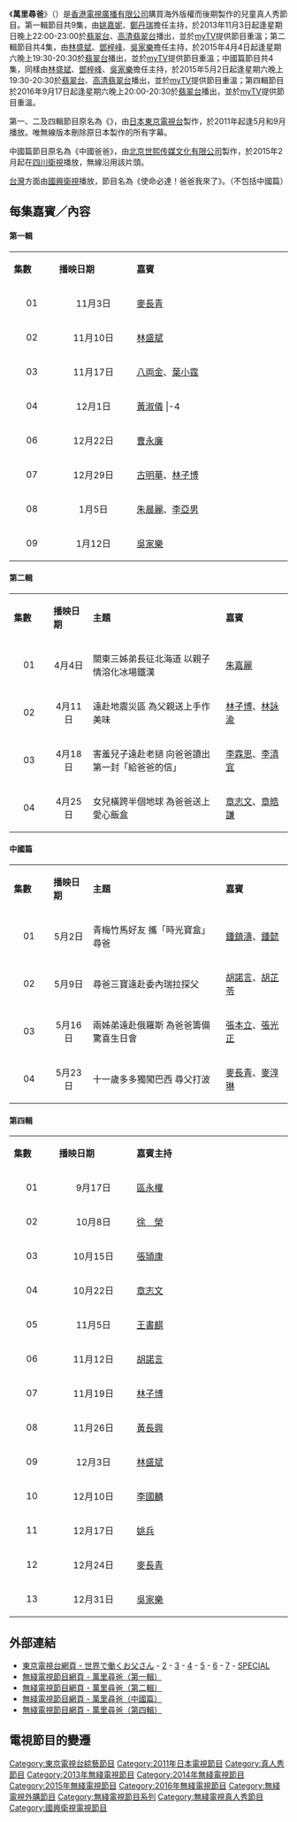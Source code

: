 {{無綫節目
| 中文節目名=萬里尋爸
| 英文節目名={{lang|en|What's Daddy}}
| 圖片= What's Daddy TVB ident 2016.png
| 圖說= 片頭沿用《中國爸爸》的片頭作修改
| 翡翠台視頻制式=[[16:9|16:9]] [[高清電視|高清電視]]
| 翡翠台首播日期=第一輯：2013年11月3日－2014年1月12日<br/>第二輯：2015年4月4日－4月25日<br/>中國篇：2015年5月2日－5月23日<br/>第四輯：2016年9月17日－12月31日
| 翡翠台首播時間=第一輯：星期日 22:00-23:00（連廣告）<br/>11月24日 暫停播映<br/>12月15日 暫停播映<br/>第二輯、中國篇：星期六 19:30-20:30（連廣告）<br/>第四輯：星期六 20:00-20:30（連廣告）<br/>9月24日及10月1日 暫停播映
| 高清翡翠台視頻制式=[[16:9|16:9]] [[高清電視|高清電視]]
| 高清翡翠台首播日期=第一輯：2013年12月9日－2014年1月12日<br/>中國篇：2015年5月2日－5月23日
| 高清翡翠台首播時間=第一輯：星期日 22:00-23:00（連廣告）<br/>11月24日 暫停播映<br/>12月15日 暫停播映<br/>中國篇：星期六 19:30-20:30（連廣告）
| 監製=第一輯：[[林志榮|林志榮]]<br/>第二輯、中國篇：[[衛世輝|衛世輝]]<br/>第四輯：[[梁儉恆|梁儉恆]]
| 編審=第一輯：[[袁淑蓮|袁淑蓮]]<br/>第二輯、中國篇：[[鄭月明|鄭月明]]<br/>第四輯：[[張穎珊|張穎珊]]
| 集數=第一輯：9<br/>第二輯：4<br/>中國篇：4<br/>第四輯：13
| 類型=[[真人秀|真人秀]]
| 製作公司=[[香港|香港]][[電視廣播有限公司|電視廣播有限公司]]
| 國家={{HKG}}
| 外景={{JPN}}、{{CHN}}
| 主持=第一輯：[[姚嘉妮|姚嘉妮]]、[[鄭丹瑞|鄭丹瑞]]<br/>第二輯、中國篇：[[林盛斌|林盛斌]]、[[鄧梓峰|鄧梓峰]]、[[吳家樂|吳家樂]]
| 旁白=第一輯：[[蘇強文|蘇強文]]、[[朱妙蘭|朱妙蘭]]<br/>第二輯、中國篇、第四輯：[[陳永業|陳永業]]
| 網頁=http://programme.tvb.com/variety/whatsdaddy 第一輯 官方網站]<br/>[http://programme.tvb.com/variety/whatsdaddy2 第二輯 官方網站]<br/>[http://programme.tvb.com/variety/whatsdaddy3 中國篇 官方網站]<br/>[http://programme.tvb.com/variety/whatsdaddy4 第四輯
}}

《'''萬里尋爸'''》（{{lang-en|'''What's Daddy'''}}）是[[香港|香港]][[電視廣播有限公司|電視廣播有限公司]]購買海外版權而後期製作的兒童真人秀節目。第一輯節目共9集，由[[姚嘉妮|姚嘉妮]]、[[鄭丹瑞|鄭丹瑞]]擔任主持，於2013年11月3日起逢星期日晚上22:00-23:00於[[翡翠台|翡翠台]]、[[高清翡翠台|高清翡翠台]]播出，並於[[myTV|myTV]]提供節目重溫；第二輯節目共4集，由[[林盛斌|林盛斌]]、[[鄧梓峰|鄧梓峰]]、[[吳家樂|吳家樂]]擔任主持，於2015年4月4日起逢星期六晚上19:30-20:30於[[翡翠台|翡翠台]]播出，並於[[myTV|myTV]]提供節目重溫；中國篇節目共4集，同樣由[[林盛斌|林盛斌]]、[[鄧梓峰|鄧梓峰]]、[[吳家樂|吳家樂]]擔任主持，於2015年5月2日起逢星期六晚上19:30-20:30於[[翡翠台|翡翠台]]、[[高清翡翠台|高清翡翠台]]播出，並於[[myTV|myTV]]提供節目重溫；第四輯節目<!--共4集，由擔任主持，-->於2016年9月17日起逢星期六晚上20:00-20:30於[[翡翠台|翡翠台]]播出，並於[[myTV|myTV]]提供節目重溫。

第一、二及四輯節目原名為《{{lang|ja|世界で働くお父さん}}》，由[[日本|日本]][[東京電視台|東京電視台]]製作，於2011年起逢5月和9月播放。唯無線版本刪除原日本製作的所有字幕。

中國篇節目原名為《中國爸爸》，由[[北京世熙传媒文化有限公司|北京世熙传媒文化有限公司]]製作，於2015年2月起在[[四川衛視|四川衛視]]播放，無線沿用該片頭。

[[台灣|台灣]]方面由[[國興衛視|國興衛視]]播放，節目名為《使命必達！爸爸我來了》。（不包括中國篇）

==每集嘉賓／內容==
====第一輯====
{|class="wikitable" style="width:60%; font-size: 14px;"
|- style="background:cornflowerblue; color:white" align=center
|style="width:5%"|'''集數'''||style="width:10%"|'''播映日期'''||style="width:20%"|'''嘉賓'''
|-
|align=center| 01 ||align=center| 11月3日 ||[[麥長青|麥長青]]
|-
|align=center| 02 ||align=center| 11月10日 ||[[林盛斌|林盛斌]]
|-
|align=center| 03 ||align=center| 11月17日 ||[[八両金|八両金]]、[[葉小霆|葉小霆]]
|-
|align=center| 04 ||align=center| 12月1日 ||[[黃淑儀|黃淑儀]]
|-4
|align=center| 05 ||align=center| 12月8日 ||[[張達明_(演員)|張達明]]
|-
|align=center| 06 ||align=center| 12月22日 ||[[曹永廉|曹永廉]]
|-
|align=center| 07 ||align=center| 12月29日 ||[[古明華|古明華]]、[[林子博|林子博]]
|-
|align=center| 08 ||align=center| 1月5日 ||[[朱晨麗|朱晨麗]]、[[李亞男|李亞男]]
|-
|align=center| 09 ||align=center| 1月12日 ||[[吳家樂|吳家樂]]
|}

====第二輯====
{|class="wikitable" style="width:60%; font-size: 14px;"
|- style="background:cornflowerblue; color:white" align=center
|style="width:5%"|'''集數'''||style="width:5%"|'''播映日期'''||style="width:20%"|'''主題'''||style="width:10%"|'''嘉賓'''
|-
|align=center| 01 ||align=center| 4月4日 ||關東三姊弟長征北海道 以親子情溶化冰場鐵漢||[[朱嘉麗|朱嘉麗]]
|-
|align=center| 02 ||align=center| 4月11日 ||遠赴地震災區 為父親送上手作美味||[[林子博|林子博]]、[[林詠渝|林詠渝]]
|-
|align=center| 03 ||align=center| 4月18日 ||害羞兒子遠赴老撾 向爸爸讀出第一封「給爸爸的信」||[[李霖恩|李霖恩]]、[[李清宜|李清宜]]
|-
|align=center| 04 ||align=center| 4月25日 ||女兒橫跨半個地球 為爸爸送上愛心飯盒||[[章志文|章志文]]、[[章皓謙|章皓謙]]
|}

====中國篇====
{|class="wikitable" style="width:60%; font-size: 14px;"
|- style="background:cornflowerblue; color:white" align=center
|style="width:5%"|'''集數'''||style="width:5%"|'''播映日期'''||style="width:20%"|'''主題'''||style="width:10%"|'''嘉賓'''
|-
|align=center| 01 ||align=center| 5月2日 ||青梅竹馬好友 攜「時光寶盒」尋爸||[[鍾鎮濤|鍾鎮濤]]、[[鍾懿|鍾懿]]
|-
|align=center| 02 ||align=center| 5月9日 ||尋爸三寶遠赴委內瑞拉探父||[[胡諾言|胡諾言]]、[[胡芷苓|胡芷苓]]
|-
|align=center| 03 ||align=center| 5月16日 ||兩姊弟遠赴俄羅斯 為爸爸籌備驚喜生日會||[[張本立|張本立]]、[[張光正_(張本立兒子)|張光正]]
|-
|align=center| 04 ||align=center| 5月23日 ||十一歲多多獨闖巴西 尋父打波||[[麥長青|麥長青]]、[[麥淳琳|麥淳琳]]
|}

====第四輯====
{|class="wikitable" style="width:60%; font-size: 14px;"
|- style="background:cornflowerblue; color:white" align=center
|style="width:5%"|'''集數'''||style="width:10%"|'''播映日期'''||style="width:20%"|'''嘉賓主持'''
|-
|align=center| 01 ||align=center| 9月17日 ||[[區永權|區永權]]
|-
|align=center| 02 ||align=center| 10月8日 ||[[徐榮_(演員)|徐　榮]]
|-
|align=center| 03 ||align=center| 10月15日 ||[[張頴康|張頴康]]
|-
|align=center| 04 ||align=center| 10月22日 ||[[章志文|章志文]]
|-
|align=center| 05 ||align=center| 11月5日 ||[[王書麒|王書麒]]
|-
|align=center| 06 ||align=center| 11月12日 ||[[胡諾言|胡諾言]]
|-
|align=center| 07 ||align=center| 11月19日 ||[[林子博|林子博]]
|-
|align=center| 08 ||align=center| 11月26日 ||[[黃長興|黃長興]]
|-
|align=center| 09 ||align=center| 12月3日 ||[[林盛斌|林盛斌]]
|-
|align=center| 10 ||align=center| 12月10日 ||[[李國麟|李國麟]]
|-
|align=center| 11 ||align=center| 12月17日 ||[[姚兵|姚兵]]
|-
|align=center| 12 ||align=center| 12月24日 ||[[麥長青|麥長青]]
|-
|align=center| 13 ||align=center| 12月31日 ||[[吳家樂|吳家樂]]
|}

==外部連結==
*[http://www.tv-tokyo.co.jp/official/worldfather/ 東京電視台網頁 - 世界で働くお父さん] {{Wayback|url=http://www.tv-tokyo.co.jp/official/worldfather/ |date=20200712235044 }} - [http://www.tv-tokyo.co.jp/official/worldfather2/ 2] {{Wayback|url=http://www.tv-tokyo.co.jp/official/worldfather2/ |date=20200713034227 }} - [http://www.tv-tokyo.co.jp/official/worldfather3/ 3] {{Wayback|url=http://www.tv-tokyo.co.jp/official/worldfather3/ |date=20200713091852 }} - [http://www.tv-tokyo.co.jp/official/worldfather4/ 4] {{Wayback|url=http://www.tv-tokyo.co.jp/official/worldfather4/ |date=20200711213029 }} - [http://www.tv-tokyo.co.jp/official/worldfather5/ 5] {{Wayback|url=http://www.tv-tokyo.co.jp/official/worldfather5/ |date=20200711192804 }} - [http://www.tv-tokyo.co.jp/official/worldfather6/ 6] {{Wayback|url=http://www.tv-tokyo.co.jp/official/worldfather6/ |date=20210227073145 }} - [http://www.tv-tokyo.co.jp/official/worldfather7/ 7] {{Wayback|url=http://www.tv-tokyo.co.jp/official/worldfather7/ |date=20200711192802 }} - [http://www.tv-tokyo.co.jp/official/worldfather_sp/ SPECIAL] {{Wayback|url=http://www.tv-tokyo.co.jp/official/worldfather_sp/ |date=20200711194849 }}
*[http://programme.tvb.com/variety/whatsdaddy 無綫電視節目網頁 - 萬里尋爸（第一輯）] {{Wayback|url=http://programme.tvb.com/variety/whatsdaddy |date=20200927015843 }}
*[http://programme.tvb.com/variety/whatsdaddy2 無綫電視節目網頁 - 萬里尋爸（第二輯）] {{Wayback|url=http://programme.tvb.com/variety/whatsdaddy2 |date=20191203033507 }}
*[http://programme.tvb.com/variety/whatsdaddy3 無綫電視節目網頁 - 萬里尋爸（中國篇）] {{Wayback|url=http://programme.tvb.com/variety/whatsdaddy3 |date=20191203130801 }}
*[http://programme.tvb.com/variety/whatsdaddy4 無綫電視節目網頁 - 萬里尋爸（第四輯）] {{Wayback|url=http://programme.tvb.com/variety/whatsdaddy4 |date=20191202100709 }}

==電視節目的變遷==
{{電視節目的變遷
|電視台={{HK}}[[無綫電視|無綫電視]][[翡翠台|翡翠台]]、[[高清翡翠台|高清翡翠台]]
|播放檔次=星期日 22:00-23:00 時段<br/>11月24日及12月15日 暫停播映
|節目名稱=萬里尋爸（第一輯）<br/>（2013年11月3日－2014年1月12日）
|上一節目=[[梅艷芳|梅艷芳·十年回憶音樂會]]<br/>（2013年10月20日－10月27日）
|下一節目=[[2013年度十大勁歌金曲得獎名單|2013年度勁歌金曲頒獎典禮]]<br/>（2014年1月19日）
}}

{{電視節目的變遷
|電視台={{HK}}[[無綫電視|無綫電視]][[翡翠台|翡翠台]]
|播放檔次=星期六 19:30-20:30 時段
|節目名稱=萬里尋爸（第二輯）<br/>（2015年4月4日－4月25日）
|上一節目=[[建造香港好明天|建造香港好明天]]<br/>（2015年3月28日）
|下一節目=萬里尋爸（中國篇）<br/>（2015年5月2日－5月23日）
}}

{{電視節目的變遷
|電視台={{HK}}[[無綫電視|無綫電視]][[翡翠台|翡翠台]]、[[高清翡翠台|高清翡翠台]]
|播放檔次=星期六 19:30-20:30 時段
|節目名稱=萬里尋爸（中國篇）<br/>（2015年5月2日－5月23日）
|上一節目=翡翠台：萬里尋爸（第二輯）<br/>（2015年4月4日－4月25日）
----
高清翡翠台：[[元味好生活|元味好生活]]<small>（第11集除外）</small><br/>（2015年1月31日－4月25日）
|下一節目= [[過節|過節]]（第1-5集）<br/>（2015年5月30日－6月27日）
}}

{{電視節目的變遷
|電視台={{HK}}[[無綫電視|無綫電視]][[翡翠台|翡翠台]]
|播放檔次=星期六 20:00-20:30 時段<br/>9月24日、10月1日及10月29日 暫停播映
|節目名稱=萬里尋爸（第四輯）<br/>（2016年9月17日－2016年12月31日）
|上一節目=[[太陽計劃|太陽計劃2016展翅青見夢飛行]]（港台節目）<br/>（2016年9月10日）
|下一節目=[[星級超常任務|星級超常任務]]<br/>（2017年1月7日－2017年3月11日）
}}
{{DEFAULTSORT:Sekai de Hataraku Otōsan}}
[[Category:東京電視台綜藝節目|Category:東京電視台綜藝節目]]
[[Category:2011年日本電視節目|Category:2011年日本電視節目]]
[[Category:真人秀節目|Category:真人秀節目]]
[[Category:2013年無綫電視節目|Category:2013年無綫電視節目]]
[[Category:2014年無綫電視節目|Category:2014年無綫電視節目]]
[[Category:2015年無綫電視節目|Category:2015年無綫電視節目]]
[[Category:2016年無綫電視節目|Category:2016年無綫電視節目]]
[[Category:無綫電視外購節目|Category:無綫電視外購節目]]
[[Category:無綫電視節目系列|Category:無綫電視節目系列]]
[[Category:無綫電視真人秀節目|Category:無綫電視真人秀節目]]
[[Category:國興衛視電視節目|Category:國興衛視電視節目]]